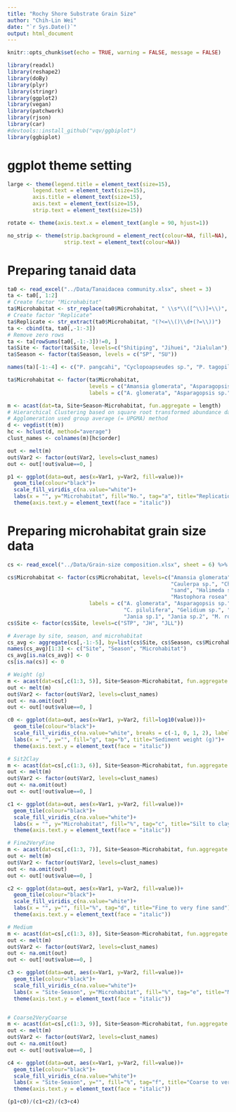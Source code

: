 ```yaml
---
title: "Rochy Shore Substrate Grain Size"
author: "Chih-Lin Wei"
date: "`r Sys.Date()`"
output: html_document
---
```


```r
knitr::opts_chunk$set(echo = TRUE, warning = FALSE, message = FALSE)
```

```r
library(readxl)
library(reshape2)
library(doBy)
library(plyr)
library(stringr)
library(ggplot2)
library(vegan)
library(patchwork)
library(rjson)
library(car)
#devtools::install_github("vqv/ggbiplot")
library(ggbiplot)
```

# ggplot theme setting
```r
large <- theme(legend.title = element_text(size=15),
        legend.text = element_text(size=15),
        axis.title = element_text(size=15),
        axis.text = element_text(size=15),
        strip.text = element_text(size=15))

rotate <- theme(axis.text.x = element_text(angle = 90, hjust=1))

no_strip <- theme(strip.background = element_rect(colour=NA, fill=NA),
                  strip.text = element_text(colour=NA))
```

# Preparing tanaid data

```r
ta0 <- read_excel("../Data/Tanaidacea community.xlsx", sheet = 3)
ta <- ta0[, 1:2]
# Create factor "Microhabitat"
ta$Microhabitat <- str_replace(ta0$Microhabitat, " \\s*\\([^\\)]+\\)", "")
# Create factor "Replicate"
ta$Replicate <- str_extract(ta0$Microhabitat, "(?<=\\()\\d+(?=\\))")
ta <- cbind(ta, ta0[,-1:-3])
# Remove zero rows
ta <- ta[rowSums(ta0[,-1:-3])!=0, ]
ta$Site <- factor(ta$Site, levels=c("Shitiping", "Jihuei", "Jialulan"), labels = c("STP", "JH", "JLL"))
ta$Season <- factor(ta$Season, levels = c("SP", "SU"))

names(ta)[-1:-4] <- c("P. pangcahi", "Cyclopoapseudes sp.", "P. tagopilosus", "S. hansmuelleri", "I. multituberculata", "C. taitungensis", "P. setosa", "A. lenoprimorum","A. pedecerritulus", "T. nuwalianensis", "Z. shitipingensis", "Z. zorro")

ta$Microhabitat <- factor(ta$Microhabitat, 
                          levels = c("Amansia glomerata", "Asparagopsis sp.", "Asparagopsis taxiformis", "Caulerpa sp.", "Chlorodesmis sp.", "Corallina pilulifera", "Gelidium sp.", "Gravel, sand or silt", "Halimeda sp.", "Hypnea pannosa", "Hypnea sp.", "Jania sp.1", "Jania sp.2", "Mastophora rosea", "Padina sp.", "Plocamium sp.", "Tube of Eunice taoi"), 
                          labels = c("A. glomerata", "Asparagopsis sp.", "A. taxiformis", "Caulerpa sp.", "Chlorodesmis sp.", "C. pilulifera", "Gelidium sp.", "Gravel, sand, silt", "Halimeda sp.", "H. pannosa", "Hypnea sp.", "Jania sp.1", "Jania sp.2", "M. rosea", "Padina sp.", "Plocamium sp.", "Tube of E. taoi"))
```

```r
m <- acast(dat=ta, Site+Season~Microhabitat, fun.aggregate = length)
# Hierarchical Clustering based on square root transformed abundance data 
# Agglomeration used group average (= UPGMA) method
d <- vegdist(t(m))
hc <- hclust(d, method="average")
clust_names <- colnames(m)[hc$order]

out <- melt(m)
out$Var2 <- factor(out$Var2, levels=clust_names)
out <- out[!out$value==0, ]

p1 <- ggplot(data=out, aes(x=Var1, y=Var2, fill=value))+
  geom_tile(colour="black")+
  scale_fill_viridis_c(na.value="white")+
  labs(x = "", y="Microhabitat", fill="No.", tag="a", title="Replication")+
  theme(axis.text.y = element_text(face = "italic")) 
```

# Preparing microhabitat grain size data

```r
cs <- read_excel("../Data/Grain-size composition.xlsx", sheet = 6) %>% as.data.frame

cs$Microhabitat <- factor(cs$Microhabitat, levels=c("Amansia glomerata", "Asparagopsis sp.", "Asparagopsis taxiformis", 
                                                    "Caulerpa sp.", "Chlorodesmis sp.", "Corallina pilulifera", "Gelidium sp.",
                                                    "sand", "Halimeda sp.", "Hypnea pannosa", "Jania sp.1", "Jania sp.2", 
                                                    "Mastophora rosea", "Padina sp.",  "polychaete tube"), 
                          labels = c("A. glomerata", "Asparagopsis sp.", "A. taxiformis", "Caulerpa sp.", "Chlorodesmis sp.", 
                                     "C. pilulifera", "Gelidium sp.", "Gravel, sand, silt", "Halimeda sp.", "H. pannosa",  
                                     "Jania sp.1", "Jania sp.2", "M. rosea", "Padina sp.", "Tube of E. taoi"))
cs$Site <- factor(cs$Site, levels=c("STP", "JH", "JLL"))

# Average by site, season, and microhabitat
cs_avg <- aggregate(cs[,-1:-5], by=list(cs$Site, cs$Season, cs$Microhabitat), FUN=mean, na.rm=TRUE)
names(cs_avg)[1:3] <- c("Site", "Season", "Microhabitat")
cs_avg[is.na(cs_avg)] <- 0
cs[is.na(cs)] <- 0
```

```r
# Weight (g)
m <- acast(dat=cs[,c(1:3, 5)], Site+Season~Microhabitat, fun.aggregate = mean, na.rm=TRUE)
out <- melt(m)
out$Var2 <- factor(out$Var2, levels=clust_names)
out <- na.omit(out)
out <- out[!out$value==0, ]

c0 <- ggplot(data=out, aes(x=Var1, y=Var2, fill=log10(value)))+
  geom_tile(colour="black")+
  scale_fill_viridis_c(na.value="white", breaks = c(-1, 0, 1, 2), labels=c(0.1, 1, 10, 100))+
  labs(x = "", y="", fill="g", tag="b", title="Sediment weight (g)")+
  theme(axis.text.y = element_text(face = "italic")) 

# Sit2Clay
m <- acast(dat=cs[,c(1:3, 6)], Site+Season~Microhabitat, fun.aggregate = mean, na.rm=TRUE)
out <- melt(m)
out$Var2 <- factor(out$Var2, levels=clust_names)
out <- na.omit(out)
out <- out[!out$value==0, ]

c1 <- ggplot(data=out, aes(x=Var1, y=Var2, fill=value))+
  geom_tile(colour="black")+
  scale_fill_viridis_c(na.value="white")+
  labs(x = "", y="Microhabitat", fill="%", tag="c", title="Silt to clay")+
  theme(axis.text.y = element_text(face = "italic")) 

# Fine2VeryFine
m <- acast(dat=cs[,c(1:3, 7)], Site+Season~Microhabitat, fun.aggregate = mean, na.rm=TRUE)
out <- melt(m)
out$Var2 <- factor(out$Var2, levels=clust_names)
out <- na.omit(out)
out <- out[!out$value==0, ]

c2 <- ggplot(data=out, aes(x=Var1, y=Var2, fill=value))+
  geom_tile(colour="black")+
  scale_fill_viridis_c(na.value="white")+
  labs(x = "", y="", fill="%", tag="d", title="Fine to very fine sand")+
  theme(axis.text.y = element_text(face = "italic")) 

# Medium
m <- acast(dat=cs[,c(1:3, 8)], Site+Season~Microhabitat, fun.aggregate = mean, na.rm=TRUE)
out <- melt(m)
out$Var2 <- factor(out$Var2, levels=clust_names)
out <- na.omit(out)
out <- out[!out$value==0, ]

c3 <- ggplot(data=out, aes(x=Var1, y=Var2, fill=value))+
  geom_tile(colour="black")+
  scale_fill_viridis_c(na.value="white")+
  labs(x = "Site-Season", y="Microhabitat", fill="%", tag="e", title="Medium sand")+
  theme(axis.text.y = element_text(face = "italic"))


# Coarse2VeryCoarse
m <- acast(dat=cs[,c(1:3, 9)], Site+Season~Microhabitat, fun.aggregate = mean, na.rm=TRUE)
out <- melt(m)
out$Var2 <- factor(out$Var2, levels=clust_names)
out <- na.omit(out)
out <- out[!out$value==0, ]

c4 <- ggplot(data=out, aes(x=Var1, y=Var2, fill=value))+
  geom_tile(colour="black")+
  scale_fill_viridis_c(na.value="white")+
  labs(x = "Site-Season", y="", fill="%", tag="f", title="Coarse to very coarse sand")+
  theme(axis.text.y = element_text(face = "italic"))
```

```r
(p1+c0)/(c1+c2)/(c3+c4)
```
